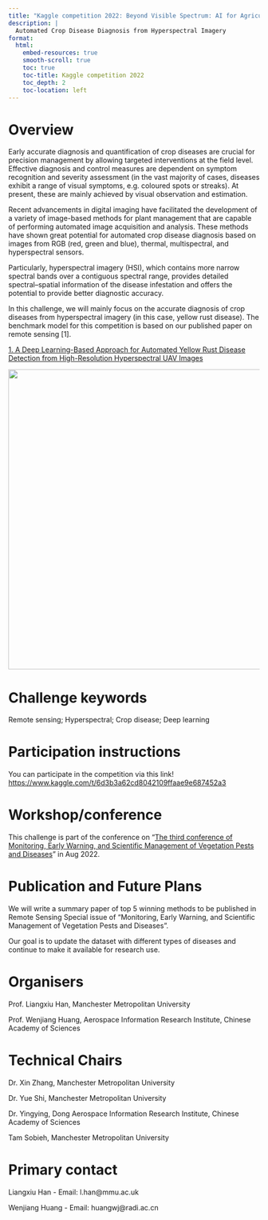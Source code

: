 ```yaml
---
title: "Kaggle competition 2022: Beyond Visible Spectrum: AI for Agriculture"
description: |
  Automated Crop Disease Diagnosis from Hyperspectral Imagery
format:
  html:
    embed-resources: true
    smooth-scroll: true
    toc: true
    toc-title: Kaggle competition 2022
    toc_depth: 2
    toc-location: left
---
```


# Overview

Early accurate diagnosis and quantification of crop diseases are crucial for precision management by allowing targeted interventions at the field level. Effective diagnosis and control measures are dependent on symptom recognition and severity assessment (in the vast majority of cases, diseases exhibit a range of visual symptoms, e.g. coloured spots or streaks). At present, these are mainly achieved by visual observation and estimation.

Recent advancements in digital imaging have facilitated the development of a variety of image-based methods for plant management that are capable of performing automated image acquisition and analysis. These methods have shown great potential for automated crop disease diagnosis based on images from RGB (red, green and blue), thermal, multispectral, and hyperspectral sensors.

Particularly, hyperspectral imagery (HSI), which contains more narrow spectral bands over a contiguous spectral range, provides detailed spectral--spatial information of the disease infestation and offers the potential to provide better diagnostic accuracy.

In this challenge, we will mainly focus on the accurate diagnosis of crop diseases from hyperspectral imagery (in this case, yellow rust disease). The benchmark model for this competition is based on our published paper on remote sensing \[1\].

[1. A Deep Learning-Based Approach for Automated Yellow Rust Disease Detection from High-Resolution Hyperspectral UAV Images](https://www.mdpi.com/2072-4292/11/13/1554)

![](imgs/hyperspectrel.png){fig-align="center" width="600"}

# Challenge keywords

Remote sensing; Hyperspectral; Crop disease; Deep learning

# Participation instructions

You can participate in the competition via this link! [https://www.kaggle.com/t/6d3b3a62cd8042109ffaae9e687452a3](https://www.kaggle.com/t/6d3b3a62cd8042109ffaae9e687452a3)


# Workshop/conference

This challenge is part of the conference on "[The third conference of Monitoring, Early Warning, and Scientific Management of Vegetation Pests and Diseases](https://mp.weixin.qq.com/s/CKJH5_lXq0qdJSw6hEITZQ)" in Aug 2022.

# Publication and Future Plans 

We will write a summary paper of top 5 winning methods to be published in Remote Sensing Special issue of "Monitoring, Early Warning, and Scientific Management of Vegetation Pests and Diseases".

Our goal is to update the dataset with different types of diseases and continue to make it available for research use.

# Organisers
Prof. Liangxiu Han, Manchester Metropolitan University

Prof. Wenjiang Huang, Aerospace Information Research Institute, Chinese Academy of Sciences

# Technical Chairs
Dr. Xin Zhang, Manchester Metropolitan University

Dr.  Yue Shi, Manchester Metropolitan University

Dr. Yingying, Dong Aerospace Information Research Institute, Chinese Academy of Sciences

Tam Sobieh, Manchester Metropolitan University

# Primary contact
Liangxiu Han - Email: l.han@mmu.ac.uk

Wenjiang Huang - Email: huangwj@radi.ac.cn